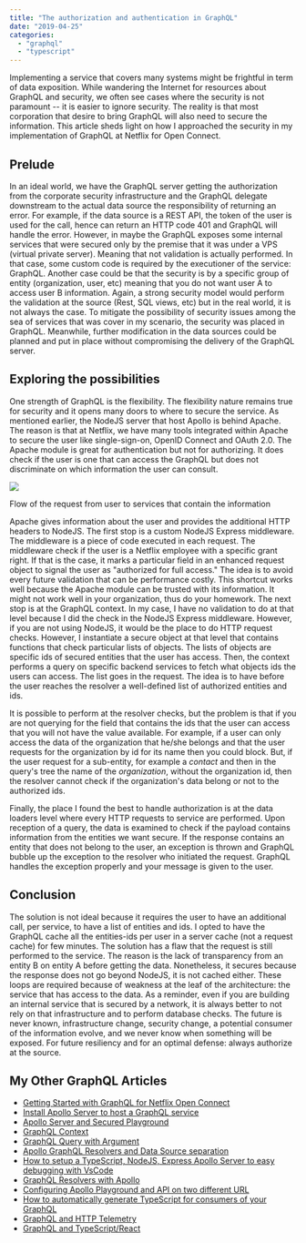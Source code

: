 ```yaml
---
title: "The authorization and authentication in GraphQL"
date: "2019-04-25"
categories: 
  - "graphql"
  - "typescript"
---
```


Implementing a service that covers many systems might be frightful in term of data exposition. While wandering the Internet for resources about GraphQL and security, we often see cases where the security is not paramount -- it is easier to ignore security. The reality is that most corporation that desire to bring GraphQL will also need to secure the information. This article sheds light on how I approached the security in my implementation of GraphQL at Netflix for Open Connect.

## Prelude

In an ideal world, we have the GraphQL server getting the authorization from the corporate security infrastructure and the GraphQL delegate downstream to the actual data source the responsibility of returning an error. For example, if the data source is a REST API, the token of the user is used for the call, hence can return an HTTP code 401 and GraphQL will handle the error. However, in maybe the GraphQL exposes some internal services that were secured only by the premise that it was under a VPS (virtual private server). Meaning that not validation is actually performed. In that case, some custom code is required by the executioner of the service: GraphQL. Another case could be that the security is by a specific group of entity (organization, user, etc) meaning that you do not want user A to access user B information. Again, a strong security model would perform the validation at the source (Rest, SQL views, etc) but in the real world, it is not always the case. To mitigate the possibility of security issues among the sea of services that was cover in my scenario, the security was placed in GraphQL. Meanwhile, further modification in the data sources could be planned and put in place without compromising the delivery of the GraphQL server.

## Exploring the possibilities

One strength of GraphQL is the flexibility. The flexibility nature remains true for security and it opens many doors to where to secure the service. As mentioned earlier, the NodeJS server that host Apollo is behind Apache. The reason is that at Netflix, we have many tools integrated within Apache to secure the user like single-sign-on, OpenID Connect and OAuth 2.0. The Apache module is great for authentication but not for authorizing. It does check if the user is one that can access the GraphQL but does not discriminate on which information the user can consult.

![](images/GraphQLServers-Security.png)

Flow of the request from user to services that contain the information

Apache gives information about the user and provides the additional HTTP headers to NodeJS. The first stop is a custom NodeJS Express middleware. The middleware is a piece of code executed in each request. The middleware check if the user is a Netflix employee with a specific grant right. If that is the case, it marks a particular field in an enhanced request object to signal the user as "authorized for full access." The idea is to avoid every future validation that can be performance costly. This shortcut works well because the Apache module can be trusted with its information. It might not work well in your organization, thus do your homework. The next stop is at the GraphQL context. In my case, I have no validation to do at that level because I did the check in the NodeJS Express middleware. However, if you are not using NodeJS, it would be the place to do HTTP request checks. However, I instantiate a secure object at that level that contains functions that check particular lists of objects. The lists of objects are specific ids of secured entities that the user has access. Then, the context performs a query on specific backend services to fetch what objects ids the users can access. The list goes in the request. The idea is to have before the user reaches the resolver a well-defined list of authorized entities and ids.

It is possible to perform at the resolver checks, but the problem is that if you are not querying for the field that contains the ids that the user can access that you will not have the value available. For example, if a user can only access the data of the organization that he/she belongs and that the user requests for the organization by id for its name then you could block. But, if the user request for a sub-entity, for example a _contact_ and then in the query's tree the name of the _organization_, without the organization id, then the resolver cannot check if the organization's data belong or not to the authorized ids.

Finally, the place I found the best to handle authorization is at the data loaders level where every HTTP requests to service are performed. Upon reception of a query, the data is examined to check if the payload contains information from the entities we want secure. If the response contains an entity that does not belong to the user, an exception is thrown and GraphQL bubble up the exception to the resolver who initiated the request. GraphQL handles the exception properly and your message is given to the user.

## Conclusion

The solution is not ideal because it requires the user to have an additional call, per service, to have a list of entities and ids. I opted to have the GraphQL cache all the entities-ids per user in a server cache (not a request cache) for few minutes. The solution has a flaw that the request is still performed to the service. The reason is the lack of transparency from an entity B on entity A before getting the data. Nonetheless, it secures because the response does not go beyond NodeJS, it is not cached either. These loops are required because of weakness at the leaf of the architecture: the service that has access to the data. As a reminder, even if you are building an internal service that is secured by a network, it is always better to not rely on that infrastructure and to perform database checks. The future is never known, infrastructure change, security change, a potential consumer of the information evolve, and we never know when something will be exposed. For future resiliency and for an optimal defense: always authorize at the source.

## My Other GraphQL Articles

- [Getting Started with GraphQL for Netflix Open Connect](getting-started-with-graphql-for-netflix-open-connect)
- [Install Apollo Server to host a GraphQL service](install-apollo-server-to-host-a-graphql-service)
- [Apollo Server and Secured Playground](apollo-server-and-secured-playground)
- [GraphQL Context](graphql-context)
- [GraphQL Query with Argument](graphql-query-with-argument)
- [Apollo GraphQL Resolvers and Data Source separation](apollo-graphql-resolvers-and-data-source-separation)
- [How to setup a TypeScript, NodeJS, Express Apollo Server to easy debugging with VsCode](how-to-setup-a-typescript-nodejs-express-apollo-server-to-easy-debugging-with-vscode)
- [GraphQL Resolvers with Apollo](graphql-resolvers-with-apollo)
- [Configuring Apollo Playground and API on two different URL](configuring-apollo-playground-and-api-on-two-different-url)
- [How to automatically generate TypeScript for consumers of your GraphQL](how-to-automatically-generate-typescript-for-consumer-of-your-graphql)
- [GraphQL and HTTP Telemetry](graphql-extension-to-collect-http-and-resolvers-telemetry)  
- [GraphQL and TypeScript/React](how-to-consume-graphql-in-typescript-and-react)